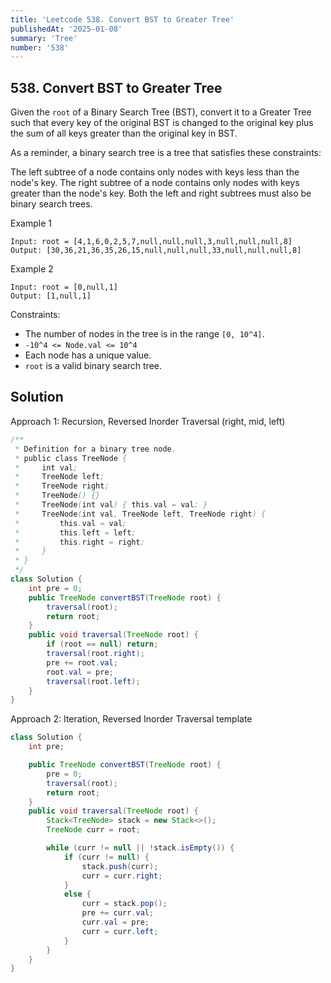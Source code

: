 ```yaml
---
title: 'Leetcode 538. Convert BST to Greater Tree'
publishedAt: '2025-01-08'
summary: 'Tree'
number: '538'
---
```


## 538. Convert BST to Greater Tree

Given the `root` of a Binary Search Tree (BST), convert it to a Greater Tree such that every key of the original BST is changed to the original key plus the sum of all keys greater than the original key in BST.

As a reminder, a binary search tree is a tree that satisfies these constraints:

The left subtree of a node contains only nodes with keys less than the node's key.
The right subtree of a node contains only nodes with keys greater than the node's key.
Both the left and right subtrees must also be binary search trees.


Example 1
`````
Input: root = [4,1,6,0,2,5,7,null,null,null,3,null,null,null,8]
Output: [30,36,21,36,35,26,15,null,null,null,33,null,null,null,8]
`````

Example 2
`````
Input: root = [0,null,1]
Output: [1,null,1]
`````


Constraints:

- The number of nodes in the tree is in the range `[0, 10^4]`.
- `-10^4 <= Node.val <= 10^4`
- Each node has a unique value.
- `root` is a valid binary search tree.


## Solution
Approach 1: Recursion, Reversed Inorder Traversal (right, mid, left)
````JAVA
/**
 * Definition for a binary tree node.
 * public class TreeNode {
 *     int val;
 *     TreeNode left;
 *     TreeNode right;
 *     TreeNode() {}
 *     TreeNode(int val) { this.val = val; }
 *     TreeNode(int val, TreeNode left, TreeNode right) {
 *         this.val = val;
 *         this.left = left;
 *         this.right = right;
 *     }
 * }
 */
class Solution {
    int pre = 0;
    public TreeNode convertBST(TreeNode root) {
        traversal(root);
        return root;
    }
    public void traversal(TreeNode root) {
        if (root == null) return;
        traversal(root.right);
        pre += root.val;
        root.val = pre;
        traversal(root.left);
    }
}
````

Approach 2: Iteration, Reversed Inorder Traversal template
````JAVA
class Solution {
    int pre;

    public TreeNode convertBST(TreeNode root) {
        pre = 0;
        traversal(root);
        return root;
    }
    public void traversal(TreeNode root) {
        Stack<TreeNode> stack = new Stack<>();
        TreeNode curr = root;

        while (curr != null || !stack.isEmpty()) {
            if (curr != null) {
                stack.push(curr);
                curr = curr.right;
            }
            else {
                curr = stack.pop();
                pre += curr.val;
                curr.val = pre;
                curr = curr.left;
            }
        }
    }
}
````